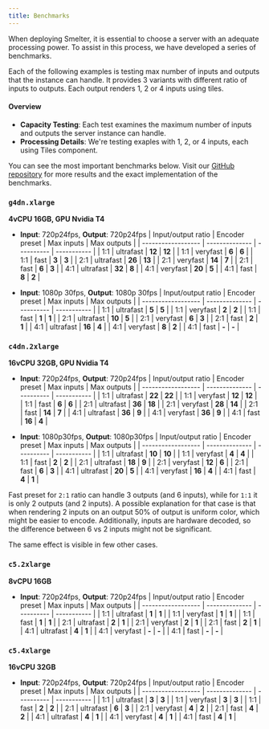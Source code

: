 ```yaml
---
title: Benchmarks
---
```



When deploying Smelter, it is essential to choose a server with an adequate processing power. To assist in this process, we have developed a series of benchmarks.

Each of the following examples is testing max number of inputs and outputs that the instance can handle. It provides 3 variants with different ratio of inputs to outputs. Each output renders 1, 2 or 4 inputs using tiles.

#### Overview

- **Capacity Testing**: Each test examines the maximum number of inputs and outputs the server instance can handle.
- **Processing Details**: We're testing exaples with 1, 2, or 4 inputs, each using Tiles component.

You can see the most important benchmarks below. Visit our [GitHub repository](https://github.com/software-mansion/smelter/tree/master/integration_tests/benchmarks) for more results and the exact implementation of the benchmarks.

### `g4dn.xlarge`

**4vCPU 16GB, GPU Nvidia T4**

- **Input**: 720p24fps, **Output**: 720p24fps
  | Input/output ratio | Encoder preset | Max inputs | Max outputs |
  | ------------------ | -------------- | ---------- | ----------- |
  | 1:1 | ultrafast | **12** | **12** |
  | 1:1 | veryfast | **6** | **6** |
  | 1:1 | fast | **3** | **3** |
  | 2:1 | ultrafast | **26** | **13** |
  | 2:1 | veryfast | **14** | **7** |
  | 2:1 | fast | **6** | **3** |
  | 4:1 | ultrafast | **32** | **8** |
  | 4:1 | veryfast | **20** | **5** |
  | 4:1 | fast | **8** | **2** |

- **Input**: 1080p 30fps, **Output**: 1080p 30fps
  | Input/output ratio | Encoder preset | Max inputs | Max outputs |
  | ------------------ | -------------- | ---------- | ----------- |
  | 1:1 | ultrafast | **5** | **5** |
  | 1:1 | veryfast | **2** | **2** |
  | 1:1 | fast | **1** | **1** |
  | 2:1 | ultrafast | **10** | **5** |
  | 2:1 | veryfast | **6** | **3** |
  | 2:1 | fast | **2** | **1** |
  | 4:1 | ultrafast | **16** | **4** |
  | 4:1 | veryfast | **8** | **2** |
  | 4:1 | fast | **-** | **-** |

### `c4dn.2xlarge`

**16vCPU 32GB, GPU Nvidia T4**

- **Input**: 720p24fps, **Output**: 720p24fps
  | Input/output ratio | Encoder preset | Max inputs | Max outputs |
  | ------------------ | -------------- | ---------- | ----------- |
  | 1:1 | ultrafast | **22** | **22** |
  | 1:1 | veryfast | **12** | **12** |
  | 1:1 | fast | **6** | **6** |
  | 2:1 | ultrafast | **36** | **18** |
  | 2:1 | veryfast | **28** | **14** |
  | 2:1 | fast | **14** | **7** |
  | 4:1 | ultrafast | **36** | **9** |
  | 4:1 | veryfast | **36** | **9** |
  | 4:1 | fast | **16** | **4** |

- **Input**: 1080p30fps, **Output**: 1080p30fps
  | Input/output ratio | Encoder preset | Max inputs | Max outputs |
  | ------------------ | -------------- | ---------- | ----------- |
  | 1:1 | ultrafast | **10** | **10** |
  | 1:1 | veryfast | **4** | **4** |
  | 1:1 | fast | **2** | **2** |
  | 2:1 | ultrafast | **18** | **9** |
  | 2:1 | veryfast | **12** | **6** |
  | 2:1 | fast | **6** | **3** |
  | 4:1 | ultrafast | **20** | **5** |
  | 4:1 | veryfast | **16** | **4** |
  | 4:1 | fast | **4** | **1** |

Fast preset for `2:1` ratio can handle 3 outputs (and 6 inputs), while for `1:1` it is only 2 outputs (and 2 inputs).
A possible explanation for that case is that when rendering 2 inputs on an output 50% of output is uniform color, which
might be easier to encode. Additionally, inputs are hardware decoded, so the difference between 6 vs 2 inputs might not be significant.

The same effect is visible in few other cases.

### `c5.2xlarge`

**8vCPU 16GB**

- **Input**: 720p24fps, **Output**: 720p24fps
  | Input/output ratio | Encoder preset | Max inputs | Max outputs |
  | ------------------ | -------------- | ---------- | ----------- |
  | 1:1 | ultrafast | **1** | **1** |
  | 1:1 | veryfast | **1** | **1** |
  | 1:1 | fast | **1** | **1** |
  | 2:1 | ultrafast | **2** | **1** |
  | 2:1 | veryfast | **2** | **1** |
  | 2:1 | fast | **2** | **1** |
  | 4:1 | ultrafast | **4** | **1** |
  | 4:1 | veryfast | **-** | **-** |
  | 4:1 | fast | **-** | **-** |

### `c5.4xlarge`

**16vCPU 32GB**

- **Input**: 720p24fps, **Output**: 720p24fps
  | Input/output ratio | Encoder preset | Max inputs | Max outputs |
  | ------------------ | -------------- | ---------- | ----------- |
  | 1:1 | ultrafast | **3** | **3** |
  | 1:1 | veryfast | **3** | **3** |
  | 1:1 | fast | **2** | **2** |
  | 2:1 | ultrafast | **6** | **3** |
  | 2:1 | veryfast | **4** | **2** |
  | 2:1 | fast | **4** | **2** |
  | 4:1 | ultrafast | **4** | **1** |
  | 4:1 | veryfast | **4** | **1** |
  | 4:1 | fast | **4** | **1** |
